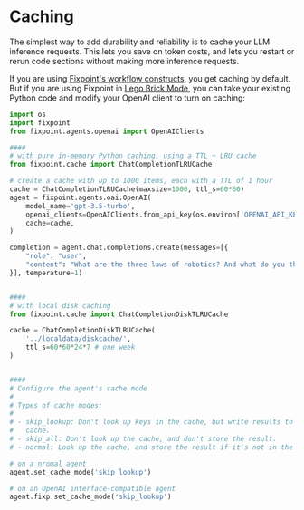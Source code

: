 # Caching

The simplest way to add durability and reliability is to cache your LLM
inference requests. This lets you save on token costs, and lets you restart or
rerun code sections without making more inference requests.

If you are using
[Fixpoint's workflow constructs](/workflows-and-durability/workflows),
you get caching by default. But if you are using Fixpoint in
[Lego Brick Mode](/lego-brick-mode), you can take your existing Python code and
modify your OpenAI client to turn on caching:

```python
import os
import fixpoint
from fixpoint.agents.openai import OpenAIClients

####
# with pure in-memory Python caching, using a TTL + LRU cache
from fixpoint.cache import ChatCompletionTLRUCache

# create a cache with up to 1000 items, each with a TTL of 1 hour
cache = ChatCompletionTLRUCache(maxsize=1000, ttl_s=60*60)
agent = fixpoint.agents.oai.OpenAI(
    model_name='gpt-3.5-turbo',
    openai_clients=OpenAIClients.from_api_key(os.environ['OPENAI_API_KEY']),
    cache=cache,
)

completion = agent.chat.completions.create(messages=[{
    "role": "user",
    "content": "What are the three laws of robotics? And what do you think of them?"
}], temperature=1)


####
# with local disk caching
from fixpoint.cache import ChatCompletionDiskTLRUCache

cache = ChatCompletionDiskTLRUCache(
    '../localdata/diskcache/',
    ttl_s=60*60*24*7 # one week
)


####
# Configure the agent's cache mode
#
# Types of cache modes:
#
# - skip_lookup: Don't look up keys in the cache, but write results to the
#   cache.
# - skip_all: Don't look up the cache, and don't store the result.
# - normal: Look up the cache, and store the result if it's not in the cache.

# on a nromal agent
agent.set_cache_mode('skip_lookup')

# on an OpenAI interface-compatible agent
agent.fixp.set_cache_mode('skip_lookup')
```
